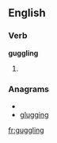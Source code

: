 ==English==

===Verb===
'''guggling'''

# {{present participle of|[[guggle]]}}

===Anagrams===
* {{alphagram|ggggilnu}}
* [[glugging#English|glugging]]

[[fr:guggling]]
